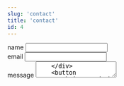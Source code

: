 ```yaml
---
slug: 'contact'
title: 'contact'
id: 4
---
```


<form
    method="POST"
    action="https://submit-form.com/ShQM7UW9"
    data-botpoison-public-key="pk_dc4ae956-01c6-4b6d-8df9-78df3813348d"
>
    <input
        type="hidden"
        name="_redirect"
        value="https://andreafinlay.com/#contact"
    />
    <input type="hidden" name="_append" value="false" />
    <div>
        <label for="name">name</label>
        <input type="text" id="name" name="name" required />
    </div>
    <div>
        <label for="email">email</label>
        <input type="email" id="email" name="email" required />
    </div>
    <div style={{ height: '100%' }}>
        <label for="message">message</label>
        <textarea id="message" name="message" required />
    </div>
    <button type="submit">send</button>
</form>
